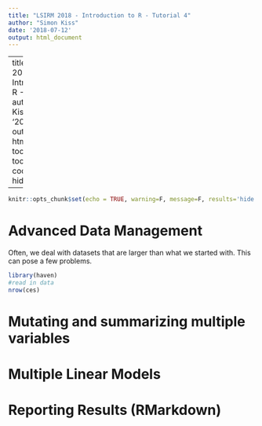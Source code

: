 ```yaml
---
title: "LSIRM 2018 - Introduction to R - Tutorial 4"
author: "Simon Kiss"
date: '2018-07-12'
output: html_document
---
```

---
title: "LSIRM 2018 - Introduction to R - Tutorial 4"
author: "Simon Kiss"
date: '2018-07-04'
output: 
  html_document: 
    toc: true
    toc_float: true
    code_folding: hide
    
---

```r
knitr::opts_chunk$set(echo = TRUE, warning=F, message=F, results='hide', fig.width=4, fig.height=3, fig.align='center')

```

# Advanced Data Management

Often, we deal with datasets that are larger than what we started with. This can pose a few problems. 

```r
library(haven)
#read in data 
nrow(ces)

```

# Mutating and summarizing multiple variables

# Multiple Linear Models

# Reporting Results (RMarkdown)